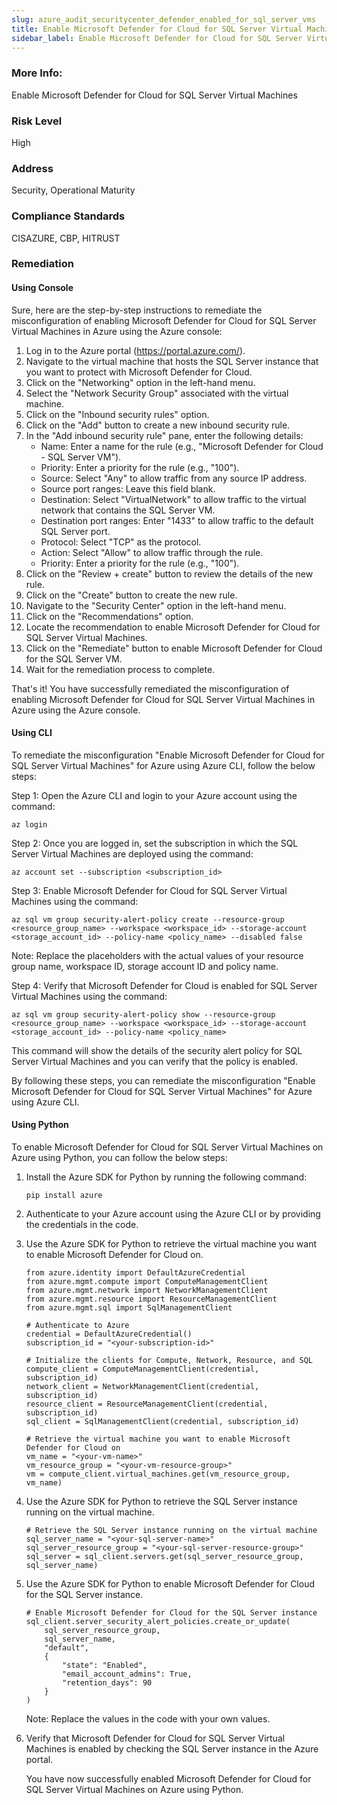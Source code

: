 ```yaml
---
slug: azure_audit_securitycenter_defender_enabled_for_sql_server_vms
title: Enable Microsoft Defender for Cloud for SQL Server Virtual Machines
sidebar_label: Enable Microsoft Defender for Cloud for SQL Server Virtual Machines
---
```


### More Info:

Enable Microsoft Defender for Cloud for SQL Server Virtual Machines

### Risk Level

High

### Address

Security, Operational Maturity

### Compliance Standards

CISAZURE, CBP, HITRUST
### Remediation

#### Using Console

Sure, here are the step-by-step instructions to remediate the misconfiguration of enabling Microsoft Defender for Cloud for SQL Server Virtual Machines in Azure using the Azure console:

1. Log in to the Azure portal (https://portal.azure.com/).
2. Navigate to the virtual machine that hosts the SQL Server instance that you want to protect with Microsoft Defender for Cloud.
3. Click on the "Networking" option in the left-hand menu.
4. Select the "Network Security Group" associated with the virtual machine.
5. Click on the "Inbound security rules" option.
6. Click on the "Add" button to create a new inbound security rule.
7. In the "Add inbound security rule" pane, enter the following details:
   - Name: Enter a name for the rule (e.g., "Microsoft Defender for Cloud - SQL Server VM").
   - Priority: Enter a priority for the rule (e.g., "100").
   - Source: Select "Any" to allow traffic from any source IP address.
   - Source port ranges: Leave this field blank.
   - Destination: Select "VirtualNetwork" to allow traffic to the virtual network that contains the SQL Server VM.
   - Destination port ranges: Enter "1433" to allow traffic to the default SQL Server port.
   - Protocol: Select "TCP" as the protocol.
   - Action: Select "Allow" to allow traffic through the rule.
   - Priority: Enter a priority for the rule (e.g., "100").
8. Click on the "Review + create" button to review the details of the new rule.
9. Click on the "Create" button to create the new rule.
10. Navigate to the "Security Center" option in the left-hand menu.
11. Click on the "Recommendations" option.
12. Locate the recommendation to enable Microsoft Defender for Cloud for SQL Server Virtual Machines.
13. Click on the "Remediate" button to enable Microsoft Defender for Cloud for the SQL Server VM.
14. Wait for the remediation process to complete.

That's it! You have successfully remediated the misconfiguration of enabling Microsoft Defender for Cloud for SQL Server Virtual Machines in Azure using the Azure console.

#### Using CLI

To remediate the misconfiguration "Enable Microsoft Defender for Cloud for SQL Server Virtual Machines" for Azure using Azure CLI, follow the below steps:

Step 1: Open the Azure CLI and login to your Azure account using the command:

```
az login
```

Step 2: Once you are logged in, set the subscription in which the SQL Server Virtual Machines are deployed using the command:

```
az account set --subscription <subscription_id>
```

Step 3: Enable Microsoft Defender for Cloud for SQL Server Virtual Machines using the command:

```
az sql vm group security-alert-policy create --resource-group <resource_group_name> --workspace <workspace_id> --storage-account <storage_account_id> --policy-name <policy_name> --disabled false
```

Note: Replace the placeholders with the actual values of your resource group name, workspace ID, storage account ID and policy name.

Step 4: Verify that Microsoft Defender for Cloud is enabled for SQL Server Virtual Machines using the command:

```
az sql vm group security-alert-policy show --resource-group <resource_group_name> --workspace <workspace_id> --storage-account <storage_account_id> --policy-name <policy_name>
```

This command will show the details of the security alert policy for SQL Server Virtual Machines and you can verify that the policy is enabled.

By following these steps, you can remediate the misconfiguration "Enable Microsoft Defender for Cloud for SQL Server Virtual Machines" for Azure using Azure CLI.

#### Using Python

To enable Microsoft Defender for Cloud for SQL Server Virtual Machines on Azure using Python, you can follow the below steps:

1. Install the Azure SDK for Python by running the following command:

   ```
   pip install azure
   ```

2. Authenticate to your Azure account using the Azure CLI or by providing the credentials in the code. 

3. Use the Azure SDK for Python to retrieve the virtual machine you want to enable Microsoft Defender for Cloud on.

   ```
   from azure.identity import DefaultAzureCredential
   from azure.mgmt.compute import ComputeManagementClient
   from azure.mgmt.network import NetworkManagementClient
   from azure.mgmt.resource import ResourceManagementClient
   from azure.mgmt.sql import SqlManagementClient
   
   # Authenticate to Azure
   credential = DefaultAzureCredential()
   subscription_id = "<your-subscription-id>"
   
   # Initialize the clients for Compute, Network, Resource, and SQL
   compute_client = ComputeManagementClient(credential, subscription_id)
   network_client = NetworkManagementClient(credential, subscription_id)
   resource_client = ResourceManagementClient(credential, subscription_id)
   sql_client = SqlManagementClient(credential, subscription_id)
   
   # Retrieve the virtual machine you want to enable Microsoft Defender for Cloud on
   vm_name = "<your-vm-name>"
   vm_resource_group = "<your-vm-resource-group>"
   vm = compute_client.virtual_machines.get(vm_resource_group, vm_name)
   ```

4. Use the Azure SDK for Python to retrieve the SQL Server instance running on the virtual machine.

   ```
   # Retrieve the SQL Server instance running on the virtual machine
   sql_server_name = "<your-sql-server-name>"
   sql_server_resource_group = "<your-sql-server-resource-group>"
   sql_server = sql_client.servers.get(sql_server_resource_group, sql_server_name)
   ```

5. Use the Azure SDK for Python to enable Microsoft Defender for Cloud for the SQL Server instance.

   ```
   # Enable Microsoft Defender for Cloud for the SQL Server instance
   sql_client.server_security_alert_policies.create_or_update(
       sql_server_resource_group,
       sql_server_name,
       "default",
       {
           "state": "Enabled",
           "email_account_admins": True,
           "retention_days": 90
       }
   )
   ```

   Note: Replace the values in the code with your own values.

6. Verify that Microsoft Defender for Cloud for SQL Server Virtual Machines is enabled by checking the SQL Server instance in the Azure portal.

   You have now successfully enabled Microsoft Defender for Cloud for SQL Server Virtual Machines on Azure using Python.



